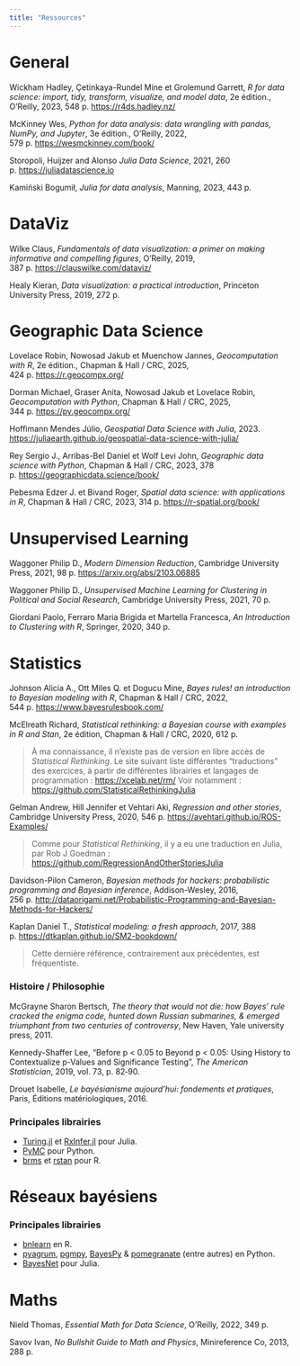 ```yaml
---
title: "Ressources"
---
```


# General

Wickham Hadley, Çetinkaya-Rundel Mine et Grolemund Garrett, *R for data science: import, tidy, transform, visualize, and model data*, 2e édition., O’Reilly, 2023, 548 p. [https://r4ds.hadley.nz/](https://r4ds.hadley.nz/)

McKinney Wes, *Python for data analysis: data wrangling with pandas, NumPy, and Jupyter*, 3e édition., O’Reilly, 2022, 579 p. [https://wesmckinney.com/book/](https://wesmckinney.com/book/)

Storopoli, Huijzer and Alonso *Julia Data Science*, 2021, 260 p. [https://juliadatascience.io](https://juliadatascience.io)

Kamiński Bogumił, *Julia for data analysis*, Manning, 2023, 443 p.

# DataViz

Wilke Claus, *Fundamentals of data visualization: a primer on making informative and compelling figures*, O’Reilly, 2019, 387 p. [https://clauswilke.com/dataviz/](https://clauswilke.com/dataviz/)

Healy Kieran, *Data visualization: a practical introduction*, Princeton University Press, 2019, 272 p.

# Geographic Data Science

Lovelace Robin, Nowosad Jakub et Muenchow Jannes, *Geocomputation with R*, 2e édition., Chapman & Hall / CRC, 2025, 424 p. [https://r.geocompx.org/](https://r.geocompx.org/)

Dorman Michael, Graser Anita, Nowosad Jakub et Lovelace Robin, *Geocomputation with Python*, Chapman & Hall / CRC, 2025, 344 p. [https://py.geocompx.org/](https://py.geocompx.org/)

Hoffimann Mendes Júlio, *Geospatial Data Science with Julia*, 2023. [https://juliaearth.github.io/geospatial-data-science-with-julia/](https://juliaearth.github.io/geospatial-data-science-with-julia/)

Rey Sergio J., Arribas-Bel Daniel et Wolf Levi John, *Geographic data science with Python*, Chapman & Hall / CRC, 2023, 378 p. [https://geographicdata.science/book/](https://geographicdata.science/book/)

Pebesma Edzer J. et Bivand Roger, *Spatial data science: with applications in R*, Chapman & Hall / CRC, 2023, 314 p. [https://r-spatial.org/book/](https://r-spatial.org/book/)

# Unsupervised Learning

Waggoner Philip D., *Modern Dimension Reduction*, Cambridge University Press, 2021, 98 p. [https://arxiv.org/abs/2103.06885](https://arxiv.org/abs/2103.06885)

Waggoner Philip D., *Unsupervised Machine Learning for Clustering in Political and Social Research*, Cambridge University Press, 2021, 70 p.

Giordani Paolo, Ferraro Maria Brigida et Martella Francesca, *An Introduction to Clustering with R*, Springer, 2020, 340 p.

# Statistics

Johnson Alicia A., Ott Miles Q. et Dogucu Mine, *Bayes rules! an introduction to Bayesian modeling with R*, Chapman & Hall / CRC, 2022, 544 p. [https://www.bayesrulesbook.com/](https://www.bayesrulesbook.com/)

McElreath Richard, *Statistical rethinking: a Bayesian course with examples in R and Stan*, 2e édition, Chapman & Hall / CRC, 2020, 612 p.

> À ma connaissance, il n'existe pas de version en libre accès de _Statistical Rethinking_. Le site suivant liste différentes "traductions" des exercices, à partir de différentes librairies et langages de programmation : [https://xcelab.net/rm/](https://xcelab.net/rm/) Voir notamment : [https://github.com/StatisticalRethinkingJulia](https://github.com/StatisticalRethinkingJulia)

Gelman Andrew, Hill Jennifer et Vehtari Aki, *Regression and other stories*, Cambridge University Press, 2020, 546 p. [https://avehtari.github.io/ROS-Examples/](https://avehtari.github.io/ROS-Examples/)

> Comme pour *Statistical Rethinking*, il y a eu une traduction en Julia, par Rob J Goedman : [https://github.com/RegressionAndOtherStoriesJulia](https://github.com/RegressionAndOtherStoriesJulia)

Davidson-Pilon Cameron, *Bayesian methods for hackers: probabilistic programming and Bayesian inference*, Addison-Wesley, 2016, 256 p. [http://dataorigami.net/Probabilistic-Programming-and-Bayesian-Methods-for-Hackers/](http://dataorigami.net/Probabilistic-Programming-and-Bayesian-Methods-for-Hackers/)

Kaplan Daniel T., *Statistical modeling: a fresh approach*, 2017, 388 p. [https://dtkaplan.github.io/SM2-bookdown/](https://dtkaplan.github.io/SM2-bookdown/)

 > Cette dernière référence, contrairement aux précédentes, est fréquentiste.

:::{.callout-tip}
### Histoire / Philosophie

McGrayne Sharon Bertsch, *The theory that would not die: how Bayes’ rule cracked the enigma code, hunted down Russian submarines, & emerged triumphant from two centuries of controversy*, New Haven, Yale university press, 2011.

Kennedy-Shaffer Lee, "Before p < 0.05 to Beyond p < 0.05: Using History to Contextualize p-Values and Significance Testing", *The American Statistician*, 2019, vol. 73, p. 82‑90.

Drouet Isabelle, *Le bayésianisme aujourd'hui: fondements et pratiques*, Paris, Éditions matériologiques, 2016.
:::

:::{.callout-tip}
### Principales librairies

- [Turing.jl](https://turinglang.org/) et [RxInfer.jl](https://rxinfer.com/) pour Julia.
- [PyMC](https://www.pymc.io/welcome.html) pour Python.
- [brms](http://paulbuerkner.com/brms/index.html) et [rstan](https://mc-stan.org/rstan/) pour R.
:::

# Réseaux bayésiens

:::{.callout-tip}
### Principales librairies

- [bnlearn](https://www.bnlearn.com/) en R.
- [pyagrum](https://pyagrum.readthedocs.io/en/stable/), [pgmpy](https://pgmpy.org), [BayesPy](https://bayespy.org/) & [pomegranate](https://pomegranate.readthedocs.io/en/stable/) (entre autres) en Python.
- [BayesNet](https://github.com/sisl/BayesNets.jl) pour Julia.
:::

# Maths

Nield Thomas, *Essential Math for Data Science*, O’Reilly, 2022, 349 p.

Savov Ivan, *No Bullshit Guide to Math and Physics*, Minireference Co, 2013, 288 p.
